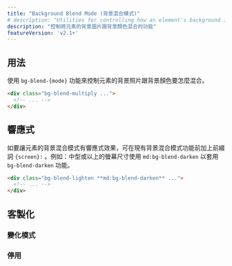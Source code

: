 ```yaml
---
title: "Background Blend Mode (背景混合模式)"
# description: "Utilities for controlling how an element's background image should blend with its background color."
description: "控制將元素的背景圖片跟背景顏色混合的功能"
featureVersion: 'v2.1+'
---
```




## 用法

<!-- Use the `bg-blend-{mode}` utilities to control how an element's background image should be blended its background color. -->
使用 `bg-blend-{mode}` 功能來控制元素的背景照片跟背景顏色要怎麼混合。

```html
<div class="bg-blend-multiply ...">
  <!-- ... -->
</div>
```

## 響應式

<!-- To control the background-blend-mode property at a specific breakpoint, add a `{screen}:` prefix to any existing background-blend-mode utility. For example, use `md:bg-blend-darken` to apply the `bg-blend-darken` utility at only medium screen sizes and above. -->
如要讓元素的背景混合模式有響應式效果，可在現有背景混合模式功能前加上前綴詞 `{screen}:` 。例如：中型或以上的螢幕尺寸使用 `md:bg-blend-darken` 以套用 `bg-blend-darken` 功能。

```html
<div class="bg-blend-lighten **md:bg-blend-darken** ...">
  <!-- ... -->
</div>
```

<Responsive />

## 客製化

### 變化模式

<Variants plugin="backgroundBlendMode" name="background-blend-mode" />

### 停用

<Disabling plugin="backgroundBlendMode" name="background-blend-mode" />
